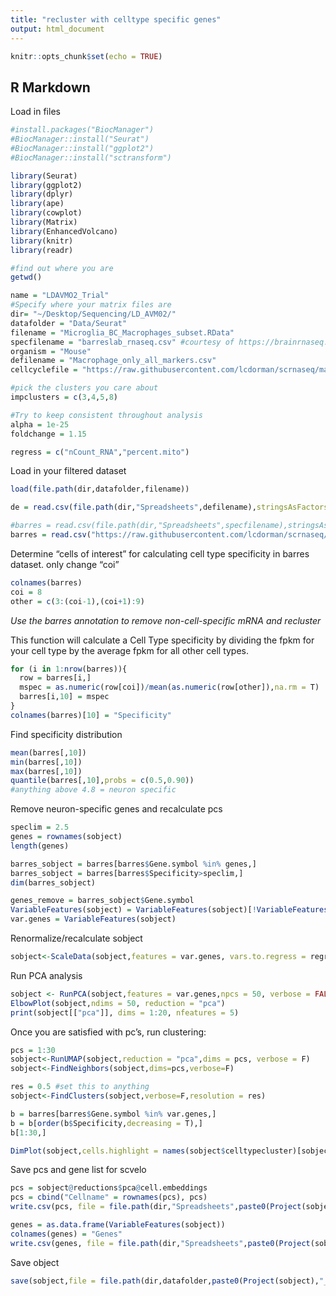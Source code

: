 ```yaml
---
title: "recluster with celltype specific genes"
output: html_document
---
```


```r
knitr::opts_chunk$set(echo = TRUE)
```

## R Markdown

Load in files
```r
#install.packages("BiocManager")
#BiocManager::install("Seurat")
#BiocManager::install("ggplot2")
#BiocManager::install("sctransform")

library(Seurat)
library(ggplot2)
library(dplyr)
library(ape)
library(cowplot)
library(Matrix)
library(EnhancedVolcano)
library(knitr)
library(readr)

#find out where you are
getwd()
```

```r
name = "LDAVMO2_Trial"
#Specify where your matrix files are
dir= "~/Desktop/Sequencing/LD_AVM02/"
datafolder = "Data/Seurat"
filename = "Microglia_BC_Macrophages_subset.RData"
specfilename = "barreslab_rnaseq.csv" #courtesy of https://brainrnaseq.org
organism = "Mouse"
defilename = "Macrophage_only_all_markers.csv"
cellcyclefile = "https://raw.githubusercontent.com/lcdorman/scrnaseq/master/Spreadsheets/regev_lab_cell_cycle_genes.csv"

#pick the clusters you care about
impclusters = c(3,4,5,8)

#Try to keep consistent throughout analysis
alpha = 1e-25
foldchange = 1.15

regress = c("nCount_RNA","percent.mito")
```
Load in your filtered dataset
```r
load(file.path(dir,datafolder,filename))
```

```r
de = read.csv(file.path(dir,"Spreadsheets",defilename),stringsAsFactors = F)

#barres = read.csv(file.path(dir,"Spreadsheets",specfilename),stringsAsFactors = F)
barres = read.csv("https://raw.githubusercontent.com/lcdorman/scrnaseq/master/Spreadsheets/barreslab_rnaseq.csv",stringsAsFactors = F)
```

Determine "cells of interest" for calculating cell type specificity in barres dataset. only change "coi"
```r
colnames(barres)
coi = 8
other = c(3:(coi-1),(coi+1):9)
```

*Use the barres annotation to remove non-cell-specific mRNA and recluster*

This function will calculate a Cell Type specificity by dividing the fpkm for your cell type by the average fpkm for all other cell types.
```r
for (i in 1:nrow(barres)){
  row = barres[i,]
  mspec = as.numeric(row[coi])/mean(as.numeric(row[other]),na.rm = T)
  barres[i,10] = mspec
}
colnames(barres)[10] = "Specificity"
```


Find specificity distribution

```r
mean(barres[,10])
min(barres[,10])
max(barres[,10])
quantile(barres[,10],probs = c(0.5,0.90))
#anything above 4.8 = neuron specific
```
Remove neuron-specific genes and recalculate pcs

```r
speclim = 2.5
genes = rownames(sobject)
length(genes)

barres_sobject = barres[barres$Gene.symbol %in% genes,]
barres_sobject = barres[barres$Specificity>speclim,]
dim(barres_sobject)

genes_remove = barres_sobject$Gene.symbol
VariableFeatures(sobject) = VariableFeatures(sobject)[!VariableFeatures(sobject) %in% genes_remove]
var.genes = VariableFeatures(sobject)
```

Renormalize/recalculate sobject
```r
sobject<-ScaleData(sobject,features = var.genes, vars.to.regress = regress)
```

Run PCA analysis
```r
sobject <- RunPCA(sobject,features = var.genes,npcs = 50, verbose = FALSE)
ElbowPlot(sobject,ndims = 50, reduction = "pca")
print(sobject[["pca"]], dims = 1:20, nfeatures = 5)
```

Once you are satisfied with pc's, run clustering: 
```r
pcs = 1:30
sobject<-RunUMAP(sobject,reduction = "pca",dims = pcs, verbose = F)
sobject<-FindNeighbors(sobject,dims=pcs,verbose=F)

res = 0.5 #set this to anything
sobject<-FindClusters(sobject,verbose=F,resolution = res) 
```

```r
b = barres[barres$Gene.symbol %in% var.genes,]
b = b[order(b$Specificity,decreasing = T),]
b[1:30,]
```

```r
DimPlot(sobject,cells.highlight = names(sobject$celltypecluster)[sobject$celltypecluster == 'Microglia-3'])
```
Save pcs and gene list for scvelo

```r
pcs = sobject@reductions$pca@cell.embeddings
pcs = cbind("Cellname" = rownames(pcs), pcs)
write.csv(pcs, file = file.path(dir,"Spreadsheets",paste0(Project(sobject),"pcs_noneuronal.csv")),row.names = F)
```

```r
genes = as.data.frame(VariableFeatures(sobject))
colnames(genes) = "Genes"
write.csv(genes, file = file.path(dir,"Spreadsheets",paste0(Project(sobject),"genes_noneuronal.csv")),row.names = F)
```

Save object
```r
save(sobject,file = file.path(dir,datafolder,paste0(Project(sobject),"_microgliaspecificgenesonly.RData")))
```

